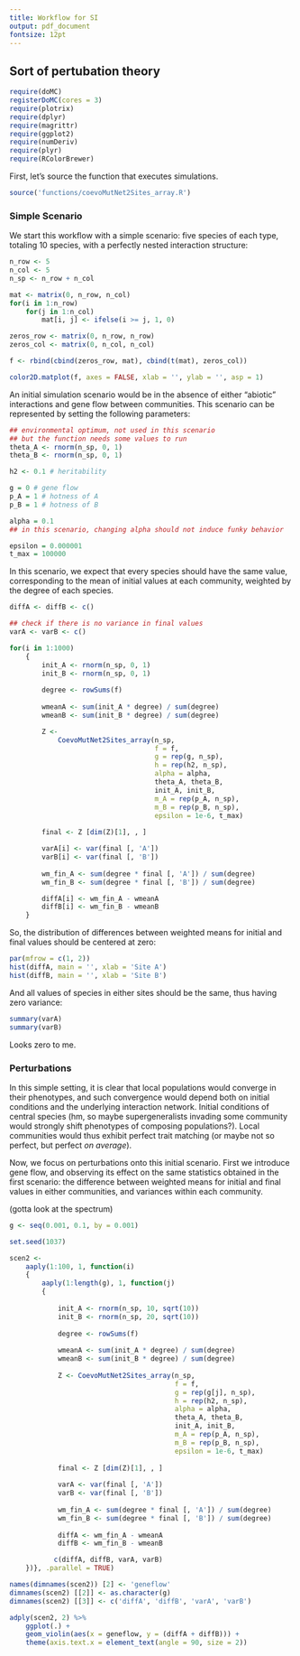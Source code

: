 ```yaml
---
title: Workflow for SI
output: pdf_document
fontsize: 12pt
---
```

   
## Sort of pertubation theory

```r
require(doMC)
registerDoMC(cores = 3)
require(plotrix)
require(dplyr)
require(magrittr)
require(ggplot2)
require(numDeriv)
require(plyr)
require(RColorBrewer)
```
   
First, let's source the function that executes simulations.

```r
source('functions/coevoMutNet2Sites_array.R')
```

### Simple Scenario

We start this workflow with a simple scenario: five species of each type, totaling 10 species, with a perfectly nested interaction structure:

```r
n_row <- 5
n_col <- 5
n_sp <- n_row + n_col

mat <- matrix(0, n_row, n_col)
for(i in 1:n_row)
    for(j in 1:n_col)
        mat[i, j] <- ifelse(i >= j, 1, 0)

zeros_row <- matrix(0, n_row, n_row)
zeros_col <- matrix(0, n_col, n_col)

f <- rbind(cbind(zeros_row, mat), cbind(t(mat), zeros_col))

color2D.matplot(f, axes = FALSE, xlab = '', ylab = '', asp = 1)
```

An initial simulation scenario would be in the absence of either "abiotic" interactions and gene flow between communities.
This scenario can be represented by setting the following parameters:

```r
## environmental optimum, not used in this scenario
## but the function needs some values to run                                       
theta_A <- rnorm(n_sp, 0, 1) 
theta_B <- rnorm(n_sp, 0, 1)

h2 <- 0.1 # heritability

g = 0 # gene flow
p_A = 1 # hotness of A
p_B = 1 # hotness of B

alpha = 0.1
## in this scenario, changing alpha should not induce funky behavior

epsilon = 0.000001
t_max = 100000
```

In this scenario, we expect that every species should have the same value, corresponding to the mean of initial values at each community, weighted by the degree of each species.

```r
diffA <- diffB <- c()

## check if there is no variance in final values
varA <- varB <- c()

for(i in 1:1000)
    {
        init_A <- rnorm(n_sp, 0, 1)
        init_B <- rnorm(n_sp, 0, 1)
        
        degree <- rowSums(f)
        
        wmeanA <- sum(init_A * degree) / sum(degree)
        wmeanB <- sum(init_B * degree) / sum(degree)

        Z <-
            CoevoMutNet2Sites_array(n_sp,
                                    f = f,
                                    g = rep(g, n_sp),
                                    h = rep(h2, n_sp),
                                    alpha = alpha,
                                    theta_A, theta_B,
                                    init_A, init_B,
                                    m_A = rep(p_A, n_sp),
                                    m_B = rep(p_B, n_sp),
                                    epsilon = 1e-6, t_max)
        
        final <- Z [dim(Z)[1], , ]

        varA[i] <- var(final [, 'A'])
        varB[i] <- var(final [, 'B'])
        
        wm_fin_A <- sum(degree * final [, 'A']) / sum(degree)
        wm_fin_B <- sum(degree * final [, 'B']) / sum(degree)

        diffA[i] <- wm_fin_A - wmeanA
        diffB[i] <- wm_fin_B - wmeanB
    }
```

So, the distribution of differences between weighted means for initial and final values should be centered at zero:

```r
par(mfrow = c(1, 2))
hist(diffA, main = '', xlab = 'Site A')
hist(diffB, main = '', xlab = 'Site B')
```

And all values of species in either sites should be the same, thus having zero variance:

```r
summary(varA)
summary(varB)
```

Looks zero to me.

### Perturbations

In this simple setting, it is clear that local populations would converge in their phenotypes, and such convergence would depend both on initial conditions and the underlying interaction network.
Initial conditions of central species  (hm, so maybe supergeneralists invading some community would strongly shift phenotypes of composing populations?).
Local communities would thus exhibit perfect trait matching (or maybe not so perfect, but perfect *on average*).

Now, we focus on perturbations onto this initial scenario.
First we introduce gene flow, and observing its effect on the same statistics obtained in the first scenario: the difference between weighted means for initial and final values in either communities, and variances within each community.

(gotta look at the spectrum)

```r
g <- seq(0.001, 0.1, by = 0.001)

set.seed(1037)

scen2 <-
    aaply(1:100, 1, function(i)
    {
        aaply(1:length(g), 1, function(j)
        {
            
            init_A <- rnorm(n_sp, 10, sqrt(10))
            init_B <- rnorm(n_sp, 20, sqrt(10))
            
            degree <- rowSums(f)
            
            wmeanA <- sum(init_A * degree) / sum(degree)
            wmeanB <- sum(init_B * degree) / sum(degree)
            
            Z <- CoevoMutNet2Sites_array(n_sp,
                                         f = f,
                                         g = rep(g[j], n_sp),
                                         h = rep(h2, n_sp),
                                         alpha = alpha,
                                         theta_A, theta_B,
                                         init_A, init_B,
                                         m_A = rep(p_A, n_sp),
                                         m_B = rep(p_B, n_sp),
                                         epsilon = 1e-6, t_max)
            
            final <- Z [dim(Z)[1], , ]
            
            varA <- var(final [, 'A'])
            varB <- var(final [, 'B'])
            
            wm_fin_A <- sum(degree * final [, 'A']) / sum(degree)
            wm_fin_B <- sum(degree * final [, 'B']) / sum(degree)
            
            diffA <- wm_fin_A - wmeanA
            diffB <- wm_fin_B - wmeanB

           c(diffA, diffB, varA, varB) 
    })}, .parallel = TRUE)

```

```r
names(dimnames(scen2)) [2] <- 'geneflow'
dimnames(scen2) [[2]] <- as.character(g)
dimnames(scen2) [[3]] <- c('diffA', 'diffB', 'varA', 'varB')

adply(scen2, 2) %>%
    ggplot(.) +
    geom_violin(aes(x = geneflow, y = (diffA + diffB))) +
    theme(axis.text.x = element_text(angle = 90, size = 2))
```

